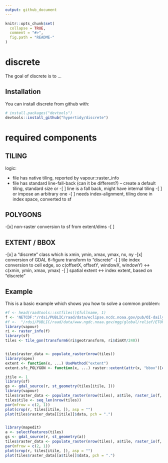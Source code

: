 ```yaml
---
output: github_document
---
```


<!-- README.md is generated from README.Rmd. Please edit that file -->

```r
knitr::opts_chunk$set(
  collapse = TRUE,
  comment = "#>",
  fig.path = "README-"
)
```

# discrete

The goal of discrete is to ...

## Installation

You can install discrete from github with:

```r
# install.packages("devtools")
devtools::install_github("hypertidy/discrete")
```



# required components

## TILING

logic: 

- file has native tiling, reported by vapour::raster_info
- file has standard line-fall-back (can it be different?)
 -- create a default tiling, standard size or 
-[ ] line is a fall back, might have internal tiling
-[ ] or impose an arbitrary one
-[ ] needs index-alignment, tiling done in index space, converted to sf

## POLYGONS
-[x] non-raster conversion to sf from extent/dims
-[ ]

## EXTENT / BBOX
-[x] a "discrete" class which is xmin, ymin, xmax, ymax, nx, ny
-[x] conversion of GDAL 6-figure transform to "discrete"
-[ ] tile index conversion to cell edge, so c(offsetX, offsetY, windowX, windowY) <-> c(xmin, ymin, xmax, ymax)
-[ ] spatial extent <-> index extent, based on "discrete"


## Example

This is a basic example which shows you how to solve a common problem:

```r
#f <- head(raadtools::sstfiles()$fullname, 1)
f <- 'NETCDF:"/rdsi/PUBLIC/raad/data/eclipse.ncdc.noaa.gov/pub/OI-daily-v2/NetCDF/1981/AVHRR/avhrr-only-v2.19810901.nc":sst'
#f <-  "/rdsi/PUBLIC/raad/data/www.ngdc.noaa.gov/mgg/global/relief/ETOPO2/ETOPO2v2-2006/ETOPO2v2c/netCDF/ETOPO2v2c_f4.nc"
library(vapour)
ri <- raster_info(f)
library(sf)
tiles <- tile_gon(transform6(ri$geotransform, ri$dimXY/240))


tiles$raster_data <- populate_raster(nrow(tiles))
library(spex)
extent <- function(x, ...) UseMethod("extent")
extent.sfc_POLYGON <- function(x, ...) raster::extent(attr(x, "bbox")[c("xmin", "xmax", "ymin", "ymax")])

itile <- 1
library(sf)
gs <- gdal_source(r, st_geometry(tiles[itile, ]))
library(vapour)
tiles$raster_data <- populate_raster(nrow(tiles), a$tile, raster_io(f, c(gs, c(diff(gs[c(1, 3)])+1, diff(gs[c(2, 3)])+1))))
tiles$tile <- seq_len(nrow(tiles))
par(mfrow = c(2, 1))
plot(crop(r, tiles[itile, ]), asp = "")
plot(tiles$raster_data[[itile]]$data, pch = ".")


library(mapedit)
a <- selectFeatures(tiles)
gs <- gdal_source(r, st_geometry(a))
tiles$raster_data <- populate_raster(nrow(tiles), a$tile, raster_io(f, c(gs, c(diff(gs[c(1, 3)])+1, diff(gs[c(2, 3)])+1))))
par(mfrow = c(2, 1))
plot(crop(r, tiles[itile, ]), asp = "")
plot(tiles$raster_data[[a$tile]]$data, pch = ".")




```
